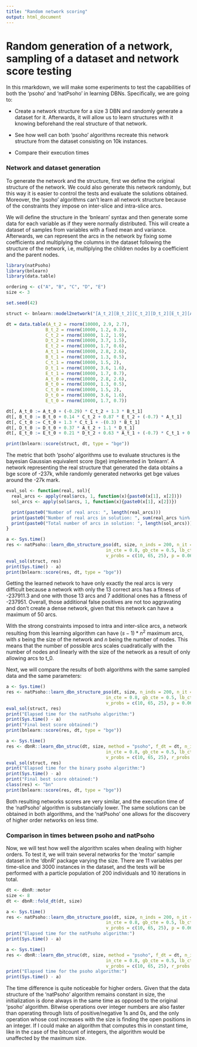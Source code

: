 ---
title: "Random network scoring"
output: html_document
---

# Random generation of a network, sampling of a dataset and network score testing 

In this rmarkdown, we will make some experiments to test the capabilities of both the 'psoho' and 'natPsoho' in learning DBNs. Specifically, we are going to:

* Create a network structure for a size 3 DBN and randomly generate a dataset for it. Afterwards, it will allow us to learn structures with it knowing beforehand the real structure of that network.

* See how well can both 'psoho' algorithms recreate this network structure from the dataset consisting on 10k instances.

* Compare their execution times

### Network and dataset generation

To generate the network and the structure, first we define the original structure of the network. We could also generate this network randomly, but this way it is easier to control the tests and evaluate the solutions obtained. Moreover, the 'psoho' algorithms can't learn all network structure because of the constraints they impose on inter-slice and intra-slice arcs. 

We will define the structure in the 'bnlearn' syntax and then generate some data for each variable as if they were normally distributed. This will create a dataset of samples from variables with a fixed mean and variance. Afterwards, we can represent the arcs in the network by fixing some coefficients and multiplying the columns in the dataset following the structure of the network, i.e, multiplying the children nodes by a coefficient and the parent nodes.

```{r init}
library(natPsoho)
library(bnlearn)
library(data.table)
```

```{r generation}
ordering <- c("A", "B", "C", "D", "E")
size <- 3

set.seed(42)

struct <- bnlearn::model2network("[A_t_2][B_t_2][C_t_2][D_t_2][E_t_2][A_t_1][B_t_1][C_t_1][D_t_1][E_t_1][A_t_0|C_t_2:B_t_1][B_t_0|C_t_2:E_t_2:A_t_1][C_t_0|B_t_1:C_t_1][D_t_0|A_t_2:D_t_1][E_t_0|D_t_2:A_t_1:C_t_1:D_t_1]")

dt = data.table(A_t_2 = rnorm(10000, 2.9, 2.7),
               B_t_2 = rnorm(10000, 1.2, 0.3),
               C_t_2 = rnorm(10000, 1.2, 1.9),
               D_t_2 = rnorm(10000, 3.7, 1.5),
               E_t_2 = rnorm(10000, 1.7, 0.6),
               A_t_1 = rnorm(10000, 2.8, 2.6),
               B_t_1 = rnorm(10000, 1.3, 0.5),
               C_t_1 = rnorm(10000, 1.5, 2),
               D_t_1 = rnorm(10000, 3.6, 1.6),
               E_t_1 = rnorm(10000, 1.7, 0.7),
               A_t_0 = rnorm(10000, 2.8, 2.6),
               B_t_0 = rnorm(10000, 1.3, 0.5),
               C_t_0 = rnorm(10000, 1.5, 2),
               D_t_0 = rnorm(10000, 3.6, 1.6),
               E_t_0 = rnorm(10000, 1.7, 0.7))

dt[, A_t_0 := A_t_0 + (-0.29) * C_t_2 + 1.3 * B_t_1]
dt[, B_t_0 := B_t_0 + 0.14 * C_t_2 + 0.87 * E_t_2 + (-0.7) * A_t_1]
dt[, C_t_0 := C_t_0 + 1.3 * C_t_1 + -(0.3) * B_t_1]
dt[, D_t_0 := D_t_0 + 0.37 * A_t_2 + 1.1 * D_t_1]
dt[, E_t_0 := E_t_0 + 0.21 * D_t_2 + 0.63 * A_t_1 + (-0.7) * C_t_1 + 0.2 * D_t_1]

print(bnlearn::score(struct, dt, type = "bge"))

```

The metric that both 'psoho' algorithms use to evaluate structures is the bayesian Gaussian equivalent score (bge) implemented in 'bnlearn'. A network representing the real structure that generated the data obtains a bge score of -237k, while randomly generated networks get bge values around the -27k mark.

```{r natPsoho}

eval_sol <- function(real, sol){
  real_arcs <- apply(real$arcs, 1, function(x){paste0(x[1], x[2])})
  sol_arcs <- apply(sol$arcs, 1, function(x){paste0(x[1], x[2])})

  print(paste0("Number of real arcs: ", length(real_arcs)))
  print(paste0("Number of real arcs in solution: ", sum(real_arcs %in% sol_arcs)))
  print(paste0("Total number of arcs in solution: ", length(sol_arcs)))
}

a <- Sys.time()
res <- natPsoho::learn_dbn_structure_pso(dt, size, n_inds = 200, n_it = 10,
                                      in_cte = 0.8, gb_cte = 0.5, lb_cte = 0.5,
                                      v_probs = c(10, 65, 25), p = 0.06, r_probs = c(-0.5, 1.5))
eval_sol(struct, res)
print(Sys.time() - a)
print(bnlearn::score(res, dt, type = "bge"))
```

Getting the learned network to have only exactly the real arcs is very difficult because a network with only the 13 correct arcs has a fitness of -237911.3 and one with those 13 arcs and 7 additional ones has a fitness of -237951. Overall, those additional false positives are not too aggravating and don't create a dense network, given that this network can have a maximum of 50 arcs. 

With the strong constraints imposed to intra and inter-slice arcs, a network resulting from this learning algorithm can have $(s-1) * n^2$ maximum arcs, with $s$ being the size of the network and $n$ being the number of nodes. This means that the number of possible arcs scales cuadratically with the number of nodes and linearly with the size of the network as a result of only allowing arcs to t_0.

Next, we will compare the results of both algorithms with the same sampled data and the same parameters:

```{r time_trial}

a <- Sys.time()
res <- natPsoho::learn_dbn_structure_pso(dt, size, n_inds = 200, n_it = 10,
                                      in_cte = 0.8, gb_cte = 0.5, lb_cte = 0.5,
                                      v_probs = c(10, 65, 25), p = 0.06, r_probs = c(-0.5, 1.5))
eval_sol(struct, res)
print("Elapsed time for the natPsoho algorithm:")
print(Sys.time() - a)
print("Final best score obtained:")
print(bnlearn::score(res, dt, type = "bge"))

a <- Sys.time()
res <- dbnR::learn_dbn_struc(dt, size, method = "psoho", f_dt = dt, n_inds = 200, n_it = 10,
                                      in_cte = 0.8, gb_cte = 0.5, lb_cte = 0.5,
                                      v_probs = c(10, 65, 25), r_probs = c(-0.5, 1.5))
eval_sol(struct, res)
print("Elapsed time for the binary psoho algorithm:")
print(Sys.time() - a)
print("Final best score obtained:")
class(res) <- "bn"
print(bnlearn::score(res, dt, type = "bge"))
```

Both resulting networks scores are very similar, and the execution time of the 'natPsoho' algorithm is substancially lower. The same solutions can be obtained in both algorithms, and the 'natPsoho' one allows for the discovery of higher order networks on less time.

### Comparison in times between psoho and natPsoho

Now, we will test how well the algorithm scales when dealing with higher orders. To test it, we will train several networks for the 'motor' sample dataset in the 'dbnR' package varying the size. There are 11 variables per time-slice and 3000 instances in the dataset, and the tests will be performed with a particle population of 200 individuals and 10 iterations in total.

```{r bigger size}

dt <- dbnR::motor
size <- 8
dt <- dbnR::fold_dt(dt, size)

a <- Sys.time()
res <- natPsoho::learn_dbn_structure_pso(dt, size, n_inds = 200, n_it = 10,
                                      in_cte = 0.8, gb_cte = 0.5, lb_cte = 0.5,
                                      v_probs = c(10, 65, 25), p = 0.06, r_probs = c(-0.5, 1.5))
print("Elapsed time for the natPsoho algorithm:")
print(Sys.time() - a)

a <- Sys.time()
res <- dbnR::learn_dbn_struc(dt, size, method = "psoho", f_dt = dt, n_inds = 200, n_it = 10,
                                      in_cte = 0.8, gb_cte = 0.5, lb_cte = 0.5,
                                      v_probs = c(10, 65, 25), r_probs = c(-0.5, 1.5))
print("Elapsed time for the psoho algorithm:")
print(Sys.time() - a)
```

The time difference is quite noticeable for higher orders. Given that the data structure of the 'natPsoho' algorithm remains constant in size, the initialization is done always in the same time as opposed to the original 'psoho' algorithm. Bitwise operations over integer numbers are also faster than operating through lists of positive/negative 1s and 0s, and the only operation whose cost increases with the size is finding the open positions in an integer. If I could make an algorithm that computes this in constant time, like in the case of the bitcount of integers, the algorithm would be unaffected by the maximum size. 
